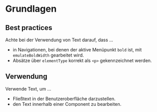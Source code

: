 # Grundlagen

## Best practices

Achte bei der Verwendung von Text darauf, dass ...

- in Navigationen, bei denen der aktive Menüpunkt `bold` ist, mit `emulateBoldWidth` gearbeitet wird.
- Absätze über `elementType` korrekt als `<p>` gekennzeichnet werden.

## Verwendung

Verwende Text, um …

- Fließtext in der Benutzeroberfläche darzustellen.
- den Text innerhalb einer Component zu bearbeiten.
